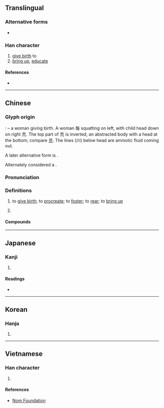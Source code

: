 {{also|育}}
{{character info/new}}
==Translingual==

===Alternative forms===
* {{l|mul|育}}

===Han character===
{{Han char|rn=80|rad=毋|as=09|sn=13|four=80513|canj=OYYIU|ids=⿰每㐬}}

# [[give birth]] to
# [[bring up]], [[educate]]

====References====
* {{Han ref|kx=0590.060|dkj=16740|dj=0982.020|hdz=42384.040|uh=6BD3|ud=27603|bh=B7B6|bd=47030}}

----

==Chinese==
{{zh-forms}}

===Glyph origin===
{{Han etym}}
{{liushu|p}}: {{Han compound|每|㐬|liushu=p}} – a woman giving birth. A woman 每 squatting on left, with child head down on right 㐬. The top part of 㐬 is {{l|zh|子}} inverted, an abstracted body with a head at the bottom; compare [[充]].  The lines (川) below head are amniotic fluid coming out.

A later alternative form is {{l|zh|育}}.

Alternately considered a {{Han compound|每|𠫓|川|ls=psc|ls2=ic|c1=s|c2=p|c3=s|t1=woman|t2=child|t3=amniotic fluid}}.

===Pronunciation===
{{zh-pron
|m=yù
|c=juk1,juk6
|h=pfs=
|md=
|mn=io̍k
|mn-t=hiog4
|w=
|mc=y
|oc=y
|cat=
}}

===Definitions===
{{zh-hanzi}}

# {{lb|zh|formal}} to [[give birth]]; to [[procreate]]; to [[foster]]; to [[rear]]; to [[bring up]]
# {{surname|lang=zh}}

====Compounds====
{{zh-der|毓子孕孫|鐘靈毓秀|毓婷}}

----

==Japanese==

===Kanji===
{{ja-kanji|grade=|rs=毋09}}

# {{defn|lang=ja|sort=毋09}}

====Readings====
* {{ja-readings|on=[[いく]] (iku)|kun=[[そだてる]] (sodateru)}}

----

==Korean==

===Hanja===
{{ko-hanja|hangeul=육|eumhun=|rv=yuk|mr=yuk|y=yuk}}

# {{defn|lang=ko|sort=毋09}}

----

==Vietnamese==

===Han character===
{{vi-readings|rs=毋09| hanviet = dục}}

# {{defn|lang=vi|sort=毋09}}

====References====
*[http://nomfoundation.org/common/nom_details.php?codepoint=6bd3 Nom Foundation]